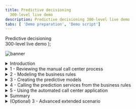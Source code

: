 ```yaml
---
title: Predictive decisioning
  300-level live demo
description: Predictive decisioning 300-level live demo
tabs: [ 'Demo preparation', 'Demo script']
---
```


  <span>
    Predictive decisioning <br/> 300-level live demo
  </span> );

![banner](./images/proactive-incident-resolution-300-script-github-banner.jpg)

<span id="top"></span>

<details>

<summary>Introduction</summary>

<br/>

Thank you for attending this Predictive Decisioning demonstration.<br/><br/>

Today I’ll show you how IBM Cloud Pak for Business Automation uses machine learning to enhance Retention offers. You will learn how to integrate Watson Studio Machine Learning with the Cloud Pak to create prediction services. These predictions are then used by automated decision services to target retention policies, lower customer retention costs, and eliminate many paper-based processes.<br/><br/>

We will see how business users can quickly get started creating and using predictions to improve their everyday processes. Data scientists will also learn ways to speed experimentation in AI development.<br/><br/>

Let’s get started!<br/><br/>

**[Go to top](#top)**

</details>

<details>

<summary>1 - Reviewing the manual call center process </summary>

<br/>

| **1.1** | **Show SkyTalk’s current manual process** |
| :--- | :--- |
| **Narration** | SkyTalk is a telecommunications provider losing many of its best customers to competitors. SkyTalk needs to reduce customer churn. Let’s review the set of written customer retention policy guidelines department management implemented. |
| **Action** &nbsp; 1.1.1** | Show SkyTalk’s **Retention offer document** opened during demo preparation. Discuss the problems caused by the current manual process. <br/><br/><img src="https://raw.githubusercontent.com/ibm-garage-tsa/platinum-demos/master/src/pages/300-business-automation-predictive-decisioning/images/image1.png" width="800" /> |
| **Narration** | Call-center agents were asked to understand various retention offers and pick the ‘best’ option to retain the client. There were several problems with this approach.  did not work well because of the variety of reasons. <br/><br/>Agent could not factor in unique customer circumstances, and thus offers were not tailored. SkyTalk’s retention policy guidelines were implemented inconsistently by call center agents. Agents also needed to make real-time decisions while on the phone with the customer, adding time pressure. <br/><br/>The results were skyrocketing customer retention costs, while attrition remained steady.<br/><br/>SkyTalk needed is a reliable way to find the lowest cost retention offers that customer at risk of leaving would accept. SkyTalk decided to invest in an automated predictive solution.<br/><br/>This new application will leverage decision automation and machine learning to provide agents customer-specific retention offers in real-time. Machine learning will be used to analyze a customer profile to guide the decision automation in the retention offer selection. Let’s start and see how to automate the retention offer determination using business rules. |

**[Go to top](#top)**

</details>

<details>

<summary>2 - Modeling the business rules </summary>

<br/>

| **2.1** | **Review the components of SkyTalk’s retention decisions** |
| :--- | :--- |
| **Narration** | A business analyst in the customer care division uses machine learning and decision automation technologies to configure the retention offer application. <br/><br/>The business analyst writes a set of business rules to generate retention offer recommendations. This set of rules is called a decision service and is shown on a decision model diagram. |
| **Action** &nbsp; 2.1.1 | Access the Business Automation Studio on the IBM Automation home page window opened during demo preparation. Then click **SkyTalk customer retention DS.**<br/><br/><img src="https://raw.githubusercontent.com/ibm-garage-tsa/platinum-demos/master/src/pages/300-business-automation-predictive-decisioning/images/image34.png" width="800" /> |
| **Action** &nbsp; 2.1.2 | Click **Open**.<br/><br/><img src="https://raw.githubusercontent.com/ibm-garage-tsa/platinum-demos/master/src/pages/300-business-automation-predictive-decisioning/images/image36.png" width="800" /> |
| **Action** &nbsp; 2.1.3 | Click **SkyTalk Initial retention DS**.<br/><br/>**Note:** DS stands for Decision Service.<br/><br/><img src="https://raw.githubusercontent.com/ibm-garage-tsa/platinum-demos/master/src/pages/300-business-automation-predictive-decisioning/images/image37.png" width="800" />  |
| **Action** &nbsp; 2.1.4 | Click **Retention offer**.<br/><br/><img src="https://raw.githubusercontent.com/ibm-garage-tsa/platinum-demos/master/src/pages/300-business-automation-predictive-decisioning/images/image38.png" width="800" /> |
| **Narration** | The business analyst creates an automated decision, called a decision service, using a hierarchical model of business rules. Each blue box represents a sub decision. The green shapes represent the input data. <br/><br/>The ‘Determine retention offer’ decision service requires two inputs: ‘Ranked retention offers’ and ‘Retention budget’ sub decisions that both use predictions.<br/><br/>The ‘Ranked retention offers’ sub decision establishes a list of eligible offers for individual customers and calculates the cost of retention.ns required by the ‘Retention budget’ sub decision. |
| **Action** &nbsp; 2.1.5 | Review the **Retention offer decision model** after it opens.<br/><br/><img src="https://raw.githubusercontent.com/ibm-garage-tsa/platinum-demos/master/src/pages/300-business-automation-predictive-decisioning/images/image73.png" width="800" /> |
| **Optional Action** &nbsp; 2.1.6 | Click the **Logical upgrade** box.<br/><br/><img src="https://raw.githubusercontent.com/ibm-garage-tsa/platinum-demos/master/src/pages/300-business-automation-predictive-decisioning/images/image200.png" width="800" /> |
| **Optional Action** &nbsp; 2.1.7 | Click the **Logic** tab.<br/><br/><img src="https://raw.githubusercontent.com/ibm-garage-tsa/platinum-demos/master/src/pages/300-business-automation-predictive-decisioning/images/image201.png" width="800" /> |
| **Optional Action** &nbsp; 2.1.8 | Click **upgrade table**.<br/><br/><img src="https://raw.githubusercontent.com/ibm-garage-tsa/platinum-demos/master/src/pages/300-business-automation-predictive-decisioning/images/image202.png" width="800" /> |
| **Optional Narration** | The logical upgrade policy has been expressed with a simple decision table. Each row corresponds to a specific policy condition. Moving the cursor on a row, the analyst can review the business rule in natural language. For example, the eligibility to upgrade from gold to premium is first, to be a gold member and to have a subscription usage greater than $160. |
| **Optional Action** &nbsp; 2.1.9 | Show the upgrade table decision table. Move the cursor over **row 3** to show the equivalent rule in natural language.<br/><br/><img src="https://raw.githubusercontent.com/ibm-garage-tsa/platinum-demos/master/src/pages/300-business-automation-predictive-decisioning/images/image204.png" width="800" /> |
| **Optional Action** &nbsp; 2.1.10 | Click **Back to diagram**.<br/><br/><img src="https://raw.githubusercontent.com/ibm-garage-tsa/platinum-demos/master/src/pages/300-business-automation-predictive-decisioning/images/image205.png" width="800" /> |
| **Optional Narration** | The ‘Retention budget’ sub decision calculates SkyTalk’s maximum cost that should be spent to keep the customer. The retention budget is calculated using predictions for a customer’s lifetime value and propensity to churn.<br/><br/> The ‘Ranked retention offers’ top-level decision cycles through the list of eligible offers and selects the least expensive one that does not exceed the calculated retention budget for the given customer.<br/><br/>Now the business analyst uses IBM Watson Studio to create the two predictions required by the ‘Retention budget’ sub decision. <br/><br/><img src="https://raw.githubusercontent.com/ibm-garage-tsa/platinum-demos/master/src/pages/300-business-automation-predictive-decisioning/images/image206.png" width="800" /> |

<br/>

**[Go to top](#top)**

</details>

<details>

<summary>3 - Creating the predictive models </summary>

<br/>

| **3.1** | **Show data sources used for prediction** |
| :--- | :--- |
| **Narration** | The business analyst started a project to create machine learning models and deploy them for use in SkyTalk’s execution environment. |
| **Action** &nbsp; 3.1.1 | Click **SkyTalk customer retention project** in the Watson Studio project window opened during demo preparation.<br/><br/><img src="https://raw.githubusercontent.com/ibm-garage-tsa/platinum-demos/master/src/pages/300-business-automation-predictive-decisioning/images/image2.png" width="800" /> |
| **Action** &nbsp; 3.1.2 | Click the **Assets** tab. |
| **Narration** | Five years of data from SkyTalk’s existing customer database has been loaded into IBM Watson Studio. The analyst uses this data to develop predictions for customer lifetime value and churn.<br/><br/><img src="https://raw.githubusercontent.com/ibm-garage-tsa/platinum-demos/master/src/pages/300-business-automation-predictive-decisioning/images/image4.png" width="800" /> |
| **Action** &nbsp; 3.1.3 | Open the **SkyTalk customer loyalty data.csv** file. <br/><br/><img src="https://raw.githubusercontent.com/ibm-garage-tsa/platinum-demos/master/src/pages/300-business-automation-predictive-decisioning/images/image129.png" width="500" /> |
| **Narration** | The business analyst reviews the historical data file uploaded in IBM Watson Studio to make sure it contains the data required to predict customer churn.<br/><br/>The T (true) in the CHURN column indicates that a customer closed their SkyTalk account. The F (false) indicates they are still SkyTalk customers.<br/><br/>Watson Studio automatically generates prediction models that estimate the significance of the other parameters in predicting whether customers may churn. Generating the models is referred to as an “experiment.” |
| **Action** &nbsp; 3.1.4 | Review the displayed **SkyTalk customerloyaltydata.csv** file.<br/><br/><img src="https://raw.githubusercontent.com/ibm-garage-tsa/platinum-demos/master/src/pages/300-business-automation-predictive-decisioning/images/image5.png" width="800" /> |
| **Action** &nbsp; 3.1.5 | Click **SkyTalk customer retention** in the breadcrumb navigation bar.<br/><br/><img src="https://raw.githubusercontent.com/ibm-garage-tsa/platinum-demos/master/src/pages/300-business-automation-predictive-decisioning/images/image90.png" width="800" /> |
| **Narration** | The business analyst creates a churn prediction experiment using the data previously uploaded. A lifetime value prediction experiment is also created. The analyst selects the parameter to predict and runs the experiment.<br/><br/>**Note**: To show how the experiments are created, see the optional “Advanced Scenario extension” at the end of this script. |
| **Action** &nbsp; 3.1.6 | Click **SkyTalk Churn Prediction** in the AutoAI experiments section.<br/><br/><img src="https://raw.githubusercontent.com/ibm-garage-tsa/platinum-demos/master/src/pages/300-business-automation-predictive-decisioning/images/image91.png" width="800" /> |

| **3.2** | **Choose the best predictive model** |
| :--- | :--- |
| **Narration** | The analyst is automatically provided multiple candidate models, referred to as “pipelines.” On the ‘Pipeline Comparison’ chart the business analyst examines how each pipeline ranks by various model quality criteria.<br/><br/>For example, Pipeline 7 is the best model as determined by the ‘Area under the ROC’.  Area under the ROC (receiver operating characteristic) measures the pipeline’s accuracy in differentiating useful data from noise during prediction. |
| **Action** &nbsp; 3.2.1 | Click **Pipeline Comparison** (1) and move the cursor over the top curve in the **Area under ROC** column (2) to display the black details box. <br/><br/><img src="https://raw.githubusercontent.com/ibm-garage-tsa/platinum-demos/master/src/pages/300-business-automation-predictive-decisioning/images/image19.png" width="800" />
| **Narration** | Clicking on a Pipeline provides additional details. |
| **Action** &nbsp; 3.2.2 | Scroll down and click **Pipeline 7** in the Pipeline leaderboard.<br/><br/><img src="https://raw.githubusercontent.com/ibm-garage-tsa/platinum-demos/master/src/pages/300-business-automation-predictive-decisioning/images/image110.png" width="800" />
| **Action** &nbsp; 3.2.3 | Click the **Model evaluation** tab.<br/><br/><img src="https://raw.githubusercontent.com/ibm-garage-tsa/platinum-demos/master/src/pages/300-business-automation-predictive-decisioning/images/image111.png" width="800" /> |
| **Narration** | The ‘Model evaluation’ tab shows detailed results from using the pipeline to test sample data. Out of 111 tests, Pipeline 7 predicted only 4 false positives and 6 false negatives. This translates a to a prediction accuracy of 91%.<br/><br/>The “Confusion matrix” shows a more granular view of the test results. |
| **Action** &nbsp; 3.2.4 | Click the **Confusion matrix** tab.<br/><br/><img src="https://raw.githubusercontent.com/ibm-garage-tsa/platinum-demos/master/src/pages/300-business-automation-predictive-decisioning/images/image112.png" width="800" /> |
| **Narration** | The analyst compares Pipelines 1 & 7 to understand why Pipeline 1 is rated the best overall. |
| **Action** &nbsp; 3.2.5 | Click the **Pipeline details** drop-down list (1) and select **Pipeline 1** (2). <br/><br/><img src="https://raw.githubusercontent.com/ibm-garage-tsa/platinum-demos/master/src/pages/300-business-automation-predictive-decisioning/images/image113.png" width="500" /> |
| **Action** &nbsp; 3.2.6 | Click the **Confusion matrix** tab.<br/><br/><img src="https://raw.githubusercontent.com/ibm-garage-tsa/platinum-demos/master/src/pages/300-business-automation-predictive-decisioning/images/image114.png" width="500" /> |
| **Action** &nbsp; 3.2.7 | Review the **Confusion matrix**. Highlight that the overall correct percentage is higher using Pipeline 1.<br/><br/><img src="https://raw.githubusercontent.com/ibm-garage-tsa/platinum-demos/master/src/pages/300-business-automation-predictive-decisioning/images/image115.png" width="500" /> |
| **Narration** | Pipeline 1 has a higher correct prediction percentage when all input variables are considered. After reviewing the results, the analyst selects Pipeline 1 for deployment in SkyTalk’s production environment. |
| **Action** &nbsp; 3.2.8 | Click the x on the upper right-hand side to close the **Pipeline details** view.<br/><br/><img src="https://raw.githubusercontent.com/ibm-garage-tsa/platinum-demos/master/src/pages/300-business-automation-predictive-decisioning/images/image137.png" width="800" /> |
| **Action** &nbsp; 3.2.9 | Click **Save as** in the right-hand side of the Pipeline 1 row.<br/><br/><img src="https://raw.githubusercontent.com/ibm-garage-tsa/platinum-demos/master/src/pages/300-business-automation-predictive-decisioning/images/image116.png" width="800" /> |
| **Action** &nbsp; 3.2.10 | Select **Model** (1) and then click **Create** (2).<br/><br/><img src="https://raw.githubusercontent.com/ibm-garage-tsa/platinum-demos/master/src/pages/300-business-automation-predictive-decisioning/images/image26.png" width="800" /> |
| **Action** &nbsp; 3.2.11 | Click **SkyTalk customer retention** project in the breadcrumb navigation bar.<br/><br/><img src="https://raw.githubusercontent.com/ibm-garage-tsa/platinum-demos/master/src/pages/300-business-automation-predictive-decisioning/images/image117.png" width="500" /> |

| **3.3** | **Expose the model for production use** |
| :--- | :--- |
| **Narration** | Promoting a pipeline makes it available for use in SkyTalk’s production space. Pipeline 1 is ready to be promoted. The ‘Retention budget’ decision can now use the churn prediction service. |
| **Action** &nbsp; 3.3.1 | Scroll down and show the two machine learning models.<br/><br/><img src="https://raw.githubusercontent.com/ibm-garage-tsa/platinum-demos/master/src/pages/300-business-automation-predictive-decisioning/images/image92.png" width="800" /> |
| **Action** &nbsp;  3.3.2 | Display the menu on the right-hand side of the model row and click **Promote**.<br/><br/><img src="https://raw.githubusercontent.com/ibm-garage-tsa/platinum-demos/master/src/pages/300-business-automation-predictive-decisioning/images/image93.png" width="800" /> |
| **Narration** | In practice, the analyst would promote the churn model to the deployment environment here. For our demo it has already been promoted. |
| **Action** &nbsp; 3.3.3 | Show the **Skytap production space** (1) option. Click **Cancel** (2) to avoid promoting the model.<br/><br/><img src="https://raw.githubusercontent.com/ibm-garage-tsa/platinum-demos/master/src/pages/300-business-automation-predictive-decisioning/images/image118.png" width="800" /> |
| **Narration** | The two prediction services are now ready for deployment. |
| **Action** &nbsp; 3.3.4 | Click the **IBM Watson Studio menu** (1) and then click the **SkyTalk production space** (2). <br/><br/><img src="https://raw.githubusercontent.com/ibm-garage-tsa/platinum-demos/master/src/pages/300-business-automation-predictive-decisioning/images/image94.png" width="800" /> |
| **Action** &nbsp; 3.3.5 | Click the **Deployments** tab. <br/><br/><img src="https://raw.githubusercontent.com/ibm-garage-tsa/platinum-demos/master/src/pages/300-business-automation-predictive-decisioning/images/image31.png" width="800" /> |
| **Narration** | The two services have been deployed. The service endpoint URL is required to configure a machine learning provider later in the demo. The business analyst accesses and copies the first part of it.<br/><br/>The machine learning provider allows the ‘Retention offer’ decision service in the Cloud Pak to access the newly created pipelines when requiring the prediction results.<br/><br/> |
| **Action** &nbsp; 3.3.6 | Click the **churn** service. <br/><br/><img src="https://raw.githubusercontent.com/ibm-garage-tsa/platinum-demos/master/src/pages/300-business-automation-predictive-decisioning/images/image31.png" width="800" /> |
| **Action** &nbsp; 3.3.7 | Highlight the first portion of the **endpoint URL** for use later in the demo. Only highlight from the beginning through ‘v4’, as shown in the image.<br/><br/><img src="https://raw.githubusercontent.com/ibm-garage-tsa/platinum-demos/master/src/pages/300-business-automation-predictive-decisioning/images/image32.png" width="800" /> |
| **Narration** | The deployment space identifier is also required to configure the machine learning provider in the Cloud Pak. |
| **Action** &nbsp; 3.3.8 | Click the **SkyTalk production space** using the breadcrumb navigation bar.<br/><br/><img src="https://raw.githubusercontent.com/ibm-garage-tsa/platinum-demos/master/src/pages/300-business-automation-predictive-decisioning/images/image119.png" width="500" /> |
| **Action** &nbsp; 3.3.9 | Click the **Manage** (1) tab and show the **Space GUID** (2) for use later in the demo. <br/><br/><img src="https://raw.githubusercontent.com/ibm-garage-tsa/platinum-demos/master/src/pages/300-business-automation-predictive-decisioning/images/image120.png" width="800" /> |

**[Go to top](#top)**

</details>

<details>

<summary>4 - Calling the prediction services from the business rules </summary>

<br/>

| **4.1** | **Configure customer retention decision service to use the new predictive services** |
| :--- | :--- |
| **Narration** | The ‘Retention budget decision’ uses the newly created churn and lifetime value predictive services to predict information in real-time. The decision service uses a machine learning provider to establishe a gateway to the predictive services.<br/><br/>The business analyst needs to set up a machine learning provider for the decision service in the Cloud Pak to utilize. |
| **Action** &nbsp; 4.1.1 | Return to the **SkyTalk customer retention DS** using the breadcrumb navigation menu.<br/><br/><img src="https://raw.githubusercontent.com/ibm-garage-tsa/platinum-demos/master/src/pages/300-business-automation-predictive-decisioning/images/image122.png" width="800" /> |
| **Action** &nbsp; 4.1.2 | Open the **Settings** menu. <br/><br/><img src="https://raw.githubusercontent.com/ibm-garage-tsa/platinum-demos/master/src/pages/300-business-automation-predictive-decisioning/images/image121.png" width="500" /> |
| **Action** &nbsp; 4.1.3 | Click the **Machine learning providers** tab.<br/><br/><img src="https://raw.githubusercontent.com/ibm-garage-tsa/platinum-demos/master/src/pages/300-business-automation-predictive-decisioning/images/image123.png" width="500" /> |
| **Action** &nbsp; 4.1.4 | Click **Edit** on the right-hand side of the **SkyTalk ML Provider** box.<br/><br/><img src="https://raw.githubusercontent.com/ibm-garage-tsa/platinum-demos/master/src/pages/300-business-automation-predictive-decisioning/images/image124.png" width="800" /> |
| **Action** &nbsp; 4.1.5 | Input the **API key** (1) obtained during demo preparation, the **Space ID** (2), and the **Endpoint URL** (3). Click **Save** (4).<br/><br/>**Note:** the Space GUID saved earlier in the demo is called the Space ID on this in interface.<br/><br/><img src="https://raw.githubusercontent.com/ibm-garage-tsa/platinum-demos/master/src/pages/300-business-automation-predictive-decisioning/images/image44.png" width="500" /> |
| **Narration** | Add the new corresponding predictive services to the customer lifetime value and customer churn decision services. These are the two sub decision services required for the ‘Retention budget’ decision service. To do this the analyst sets up prediction models in the Cloud Pak. |
| **Action** &nbsp; 4.1.6 | Click **Cancel** and explain that the provider was already set. <br/><br/><img src="https://raw.githubusercontent.com/ibm-garage-tsa/platinum-demos/master/src/pages/300-business-automation-predictive-decisioning/images/image138.png" width="500" /> |
| **Action** 4.1.7 | Return to the **SkyTalk customer retention DS** using the breadcrumb navigation. <br/><br/><img src="https://raw.githubusercontent.com/ibm-garage-tsa/platinum-demos/master/src/pages/300-business-automation-predictive-decisioning/images/image125.png" width="500" /> |
| **Action** &nbsp; 4.1.8 | Click the **SkyTalk initial retention DS** tile.<br/><br/><img src="https://raw.githubusercontent.com/ibm-garage-tsa/platinum-demos/master/src/pages/300-business-automation-predictive-decisioning/images/image126.png" width="800" /> |
| **Action** &nbsp; 4.1.9 | Click **Create**.<br/><br/><img src="https://raw.githubusercontent.com/ibm-garage-tsa/platinum-demos/master/src/pages/300-business-automation-predictive-decisioning/images/image46.png" width="500" /> |
| **Narration** | The business analyst now creates the first predictive model to provide the customer churn prediction. |
| **Action** &nbsp; 4.1.9 | Select **Predictive model** (1) and name it **Customer_Churn** (2). Then click **Create** (3).<br/><br/><img src="https://raw.githubusercontent.com/ibm-garage-tsa/platinum-demos/master/src/pages/300-business-automation-predictive-decisioning/images/image47.png" width="800" /> |

| **4.2** | **Connect the predictive models to the deployed predictive services** |
| :--- | :--- |
| **Narration** | A predictive model template is automatically created. This model needs to be connected to the churn machine learning service deployed previously in Watson Studio. |
| **Action** &nbsp; 4.2.1 | Click **Connect**.<br/><br/><img src="https://raw.githubusercontent.com/ibm-garage-tsa/platinum-demos/master/src/pages/300-business-automation-predictive-decisioning/images/image49.png" width="800" /> |
| **Action** &nbsp; 4.2.2 | The analyst selects the **SkyTalk ML provider** created previously in the demo.<br/><br/><img src="https://raw.githubusercontent.com/ibm-garage-tsa/platinum-demos/master/src/pages/300-business-automation-predictive-decisioning/images/image106.png" width="800" /> |
| **Narration** | The machine learning provider establishes the link between the decision services and the machine learning environment. |
| **Action** &nbsp; 4.2.3 | Expand the S**kyTalk churn prediction – P1 LGBM Classifier** (1) machine learning model. Then select the **churn** (2) deployment name. The prediction is now connected to the customer lifetime value.<br/><br/><img src="https://raw.githubusercontent.com/ibm-garage-tsa/platinum-demos/master/src/pages/300-business-automation-predictive-decisioning/images/image107.png" width="800" /> |
| **Narration** | The prediction service is now accessible. The Cloud Pak uses a preconfigured wizard to complete the connection. |
| **Action** &nbsp; 4.2.4 | Click **Next**. <br/><br/><img src="https://raw.githubusercontent.com/ibm-garage-tsa/platinum-demos/master/src/pages/300-business-automation-predictive-decisioning/images/image133.png" width="500" /> |
| **Action** &nbsp; 4.2.5 | Click **Next**.<br/><br/><img src="https://raw.githubusercontent.com/ibm-garage-tsa/platinum-demos/master/src/pages/300-business-automation-predictive-decisioning/images/image52.png" width="800" /> |
| **Narration** | The input data structure is automatically created utilizing the machine learning service description. |
| ***Action** &nbsp; 4.2.6 | Click **Run**.<br/><br/><img src="https://raw.githubusercontent.com/ibm-garage-tsa/platinum-demos/master/src/pages/300-business-automation-predictive-decisioning/images/image53.png" width="800" /> |
| **Narration** | The business analyst tests the connection to ensure the prediction service is responding as expected. |
| **Action** &nbsp; 4.2.7 | Click **Next**.<br/><br/><img src="https://raw.githubusercontent.com/ibm-garage-tsa/platinum-demos/master/src/pages/300-business-automation-predictive-decisioning/images/image54.png" width="800" /> |
| **Narration** | The churn prediction service returns a true or false prediction and a decision accuracy evaluation. The data analyst is guided by the wizard to automatically configure the model to get the prediction results in the format required by the decision service.<br/><br/>To illustrate this, let’s initiate the ‘churn’ prediction service to display its output data structure. |
| **Action** &nbsp; 4.2.8 | Click Generate from test output.<br/><br/><img src="https://raw.githubusercontent.com/ibm-garage-tsa/platinum-demos/master/src/pages/300-business-automation-predictive-decisioning/images/image55.png" width="800" /> |
| **Narration** | In this test the prediction is False as displayed in the left-hand side “Payload” view (2), meaning the customer is predicted to stay with SkyTalk, and there is a 58.4% chance that the prediction is correct. The prediction and the probability are now ready for use in the ‘Retention offer’ decision service. |
| **Action** &nbsp; 4.2.9 | Click **OK** (1). **Box (2)** highlights the “F” results in the payload.<br/><br/><img src="https://raw.githubusercontent.com/ibm-garage-tsa/platinum-demos/master/src/pages/300-business-automation-predictive-decisioning/images/image56.png" width="500" /> |
| **Narration** | Let’s apply apply to the ‘Retention budget’ decision service. |
| **Action** &nbsp; 4.2.10 | Click **Apply** to apply to the ‘Retention budget’ decision service.<br/><br/><img src="https://raw.githubusercontent.com/ibm-garage-tsa/platinum-demos/master/src/pages/300-business-automation-predictive-decisioning/images/image109.png" width="500" /> |
| **Narration** | Now let’s return to the **SkyTalk initial retention DS** using the breadcrumb navigation. |
| **Action** &nbsp; 4.2.11 | Click on **SkyTalk initial retention DS** using the breadcrumb navigation menu.<br/><br/><img src="https://raw.githubusercontent.com/ibm-garage-tsa/platinum-demos/master/src/pages/300-business-automation-predictive-decisioning/images/image132.png" width="500" /><br/><br/><img src="https://raw.githubusercontent.com/ibm-garage-tsa/platinum-demos/master/src/pages/300-business-automation-predictive-decisioning/images/image141.png" width="500" /> |

| **4.3** | **Assign the predictive model to the ‘Retention budget’ decision service** |
| :--- | :--- |
| **Narration** | The churn predictive service is ready to be used in the ‘Retention offer’ decision service. |
| **Action** &nbsp; 4.3.1 | Click **Retention offer**.<br/><br/><img src="https://raw.githubusercontent.com/ibm-garage-tsa/platinum-demos/master/src/pages/300-business-automation-predictive-decisioning/images/image96bis.png" width="800" /> |
| **Narration** | The analyst can now add the churn prediction to the ‘Retention offer’ decision. |
| **Action** &nbsp; 4.3.2 | Hover the mouse over the **Retention budget** decision box on the screen.<br/><br/><img src="https://raw.githubusercontent.com/ibm-garage-tsa/platinum-demos/master/src/pages/300-business-automation-predictive-decisioning/images/image97.png" width="800" /> |
| **Action** &nbsp; 4.3.3 | A black choice box appears over the ‘Retention budget’ decision. Click the **purple box** to **Add prediction**.<br/><br/><img src="https://raw.githubusercontent.com/ibm-garage-tsa/platinum-demos/master/src/pages/300-business-automation-predictive-decisioning/images/image98.png" width="800" /><br/><br/><img src="https://raw.githubusercontent.com/ibm-garage-tsa/platinum-demos/master/src/pages/300-business-automation-predictive-decisioning/images/image99.png" width="800" /> |
| **Narration** | The analyst assigns the churn predictive model to the newly created prediction. |
| **Action** &nbsp; 4.3.4 | Select the **Prediction 8** (1) node and select the **Customer churn** (2) predictive model.<br/><br/><img src="https://raw.githubusercontent.com/ibm-garage-tsa/platinum-demos/master/src/pages/300-business-automation-predictive-decisioning/images/image130.png" width="800" /> |
| **Action** &nbsp; 4.3.5 | Review The ‘SkyTalk initial retention DS’ decision model that opens.<br/><br/><img src="https://raw.githubusercontent.com/ibm-garage-tsa/platinum-demos/master/src/pages/300-business-automation-predictive-decisioning/images/image131.png" width="800" /> |
| **Narration** | Using the same process, the analyst creates a second prediction for the Customer Lifetime value. The analyst then creates some data validation and data mapping rules before working on the one that will estimate the retention budget.<br/><br/>Let's assume this is complete and move ahead in time a see this business logic in the finalized decision service. <br/><br/>**Note for expert ODM users**: If you want to go deeper in a technical integration explanation, you can show the **“get prediction”** rule in the **output mapping** box of the **Customer churn** ML Model and explain how we are computing the churn prediction from the prediction and probability results returned by the ML service. <br/><br/><img src="https://raw.githubusercontent.com/ibm-garage-tsa/platinum-demos/master/src/pages/300-business-automation-predictive-decisioning/images/image207.png" width="800" /> br/><img src="https://raw.githubusercontent.com/ibm-garage-tsa/platinum-demos/master/src/pages/300-business-automation-predictive-decisioning/images/image208.png" width="800" /> |
| **Action** &nbsp; 4.3.6 | Return to **SkyTalk customer retention DS** using the breadcrumb navigation menu.<br/><br/><img src="https://raw.githubusercontent.com/ibm-garage-tsa/platinum-demos/master/src/pages/300-business-automation-predictive-decisioning/images/image142.png" width="800" /> |
| **Action** &nbsp; 4.3.7 | Click SkyTalk retention DS.<br/><br/>**Note:** Don't use the ‘SkyTalk initial retention DS’ anymore in the scenario.<br/><br/><img src="https://raw.githubusercontent.com/ibm-garage-tsa/platinum-demos/master/src/pages/300-business-automation-predictive-decisioning/images/image84.png" width="800" /> |
| **Action** &nbsp; 4.3.8 | Click **Retention offer**.<br/><br/><img src="https://raw.githubusercontent.com/ibm-garage-tsa/platinum-demos/master/src/pages/300-business-automation-predictive-decisioning/images/image64.png" width="800" /> |
| **Narration** | The two predictions have been integrated into the ‘Retention offer’ decision. The analyst reviews and tests the ‘Retention budget’ rules that use these predictions. |
| **Action** &nbsp; 4.3.9 | Click the **Retention budget** (1) box and then select the **Logic** (2) tab.<br/><br/><img src="https://raw.githubusercontent.com/ibm-garage-tsa/platinum-demos/master/src/pages/300-business-automation-predictive-decisioning/images/image65.png" width="800" /><br/><br/><img src="https://raw.githubusercontent.com/ibm-garage-tsa/platinum-demos/master/src/pages/300-business-automation-predictive-decisioning/images/image66.png" width="800" /> |
| **Narration** | The business analyst created three business rules to test the decision service prior putting into SkyTalk’s production environment. The rules are displayed in the ‘Rules are applied in sequence’ dropdown menu.<br/><br/>The ‘Size importance’ rule computes a retention budget. The calculated retention budget is then adjusted by the ‘adjust with cost base’ rule.<br/><br/>The ‘output-default-setting’ rule returns a neutral prediction value if the machine learning service fails to respond. |
| **Action** &nbsp; 4.3.10 | Click **size importance** to review the retention budget rule.<br/><br/><img src="https://raw.githubusercontent.com/ibm-garage-tsa/platinum-demos/master/src/pages/300-business-automation-predictive-decisioning/images/image143.png" width="800" /> |
| **Narration** | ‘CustomerLifetimeValue’ and ‘Churn’ are evaluated at execution, calling the predictive services with the expected input data. |
| **Action** &nbsp; 4.3.11 | Review the **size importance** business rule.<br/><br/><img src="https://raw.githubusercontent.com/ibm-garage-tsa/platinum-demos/master/src/pages/300-business-automation-predictive-decisioning/images/image101.png" width="800" /> |
| **Action** &nbsp; 4.3.12 | **Scroll down** in the business rule to show more detail.<br/><br/><img src="https://raw.githubusercontent.com/ibm-garage-tsa/platinum-demos/master/src/pages/300-business-automation-predictive-decisioning/images/image102.png" width="500" /> |

| **4.4** | **Test the customer retention decision model** |
| :--- | :--- |
| **Narration** | The business analyst validates the ‘Retention budget’ decision calculation and retention offers recommended by the ‘Retention offer’ decision service in test mode. |
| **Action** &nbsp; 4.4.1 | Click the **“Run (3)”** tab (1) and select a **Test data** (2) from the list on the left-hand side.<br/><br/>**Note**: Do not click “Run” in the bottom right hand corner of the screenshot.<br/><br/><img src="https://raw.githubusercontent.com/ibm-garage-tsa/platinum-demos/master/src/pages/300-business-automation-predictive-decisioning/images/image103.png" width="500" /> |
| **Narration** | Decision outcomes are evaluated using pre-defined sample data test. Three pre-defined profiles corresponding to three customers are used for simulation. The ‘Low-value profile’ represents a customer with a very low churn risk. The expected recommendation is returned. SkyTalk sends a satisfaction survey and spends no retention budget for such customers. |
| **Action** &nbsp; 4.4.2 | Select the **Low value profile** from the drop-down list in the left-hand side.<br/><br/><img src="https://raw.githubusercontent.com/ibm-garage-tsa/platinum-demos/master/src/pages/300-business-automation-predictive-decisioning/images/image104.png" width="800" /> |
| **Action** &nbsp; 4.4.3 | Click **Run** (1). Click **Show more* (2) after the result is displayed.<br/><br/><img src="https://raw.githubusercontent.com/ibm-garage-tsa/platinum-demos/master/src/pages/300-business-automation-predictive-decisioning/images/image70.png" width="800" /> |
| **Narration** | The medium profile test also returns the expected result. The churn risk is high, so a retention offer is made. The selected retention offer has a low cost since the predicted lifetime value is low. | **Narration** |
| **Action** &nbsp; 4.4.4 | Select the **Medium value profile** (1) from the drop-down menu on the left-hand side. Then select ** Run** (2).<br/><br/><img src="https://raw.githubusercontent.com/ibm-garage-tsa/platinum-demos/master/src/pages/300-business-automation-predictive-decisioning/images/image71.png" width="800" /> |
| **Narration** | The last test is a customer with a high predicted lifetime value and a high churn risk. The decision service correctly recommends SkyTalk’s highest retention offer: an upgrade and an additional discount. The ‘Retention offer’ decision is working as expected. |
| **Action** &nbsp; 4.4.5 | Select the **High value profile** (1) and then on click **Run** (2).<br/><br/><img src="https://raw.githubusercontent.com/ibm-garage-tsa/platinum-demos/master/src/pages/300-business-automation-predictive-decisioning/images/image85.png" width="800" /> |
| **Narration** | The ‘Retention offer’ decision service must now be versioned and deployed to the IBM Cloud to provide offer recommendations in SkyTalk’s call center application. Let’s now see how this works in the new SkyTalk Call Center application. |

**[Go to top](#top)**

</details>

<details>

<summary>5 - Using the automated call center application</summary>

<br/>

| **5.1** | **SGenerate a real-time retention offer that best allocates SkyTalk’s retention budget** |
| :--- | :--- |
| **Narration** | We’ve seen how SkyTalk used the Cloud Pak to develop an automated call center application that provides agents customer-specific retention offers in real-time.<br/><br/> Let’s look at a how an agent handles a call from a dissatisfied customer using the new retention offer process. |
| **Action** &nbsp; 5.1.1 | Show the **SkyTalk – Call Center** application preview window opened during demo preparation.<br/><br/>**Note**: Don’t show that this application in just a preview from Application Designer since it is not in the scope of this demonstration to explain App Designer. |
| **Action** &nbsp; 5.1.2 | Enter “Peter Carter” in the **Search Customer** field (1) and click **Search** (2).<br/><br/><img src="https://raw.githubusercontent.com/ibm-garage-tsa/platinum-demos/master/src/pages/300-business-automation-predictive-decisioning/images/image17.png" width="800" /> <br/><br/>**Note**: for the customer names to search for, Click the (?) next to the “search customer” label. |
| **Narration** | Immediately a customer-specific retention offer is generated. The agent can suggest this offer to the customer in real-time. This saves time, better allocate the retention budget, and helps keep SkyTalk’s best customers with the company. |
| **Action** &nbsp; 5.1.3 | Click the **Get offer** (1). Show that the offer automatically displays in the **application window** (2).<br/><br/><img src="https://raw.githubusercontent.com/ibm-garage-tsa/platinum-demos/master/src/pages/300-business-automation-predictive-decisioning/images/image18.png" width="800" /> |

**[Go to top](#top)**

</details>

<details>

<summary>Summary</summary>

<br/>
Incorporating machine learning algorithms enhances even already automated operations.<br/><br/>

Users can build complex rulesets with many variables that precisely predict target customers. There narrow the range of costs that a business can forecast to keep a desired level of attrition. Productivity and compliance are increased thanks to automation, costs are better allocated, and customer satisfaction can be increased.<br/><br/>

Thank you for attending today’s presentation.<br/><br/>

**Note: At the end of the demonstration**<br/><br/>

To be able to follow the same scenario in your next demo, it is important to restore the demo to its initial state:<br/><br/>

1.	Un-deploy your ML service in your Watson Studio deployment environment to not be charged any more.<br/>

2.	Return in the SkyTalk initial retention DS and remove:<br/>
- The Customer Churn predictive model<br/>
- The Customer Lifetime Value predictive model<br/>
- The 2 predictions nodes in the "Retention Offer" decision model<br/>

3.	Remove the churn experiment in Watson Studio you have created if you have performed the experiment creation phase.

<br/>

**[Go to top](#top)**

</details>

<details>

<summary>(Optional) 3 - Advanced extended scenario</summary>

<br/>

| **3.1** | **Creating a predictive model from a data file** |
| :--- | :--- |
| **Note** | Depending on your demo objectives, you can just show the end resulting churn prediction and move on (3.1.6). This section shows how the business analyst creates a Watson ML Machine learning service. This is good material if you have the time and/or the audience is technical. It will take around 2-3 minutes to create the 8 pipelines for each prediction models. |
| **Narration** | The business analyst starts an AutoAI experiment in Watson Studio to create a new Churn prediction, referred to as a pipeline. The AutoAI tool in Watson Studio automatically analyzes real data and generates candidate model pipelines, ranking them according to the project’s objective.<br/><br/>The experiment can then train, improve, and test the candidate pipelines on real data subsets. |
| **Action** &nbsp; 3.1.5 | Click **New AutoAI experiment**.<br/><br/><img src="https://raw.githubusercontent.com/ibm-garage-tsa/platinum-demos/master/src/pages/300-business-automation-predictive-decisioning/images/image3.png" width="800" /> |
| **Action** &nbsp; 3.1.6 | **Name** the experiment "Churn prediction 2” (1) and click **Create** (2).<br/><br/><img src="https://raw.githubusercontent.com/ibm-garage-tsa/platinum-demos/master/src/pages/300-business-automation-predictive-decisioning/images/image8.png" width="800" /> |
| **Narration** | Now the analyst selects the customer loyalty data file and specifies the goal, predicting the likelihood a given customer is going to leave SkyTalk. |
| **Action** &nbsp; 3.1.7 | Click **Select from project**.<br/><br/><img src="https://raw.githubusercontent.com/ibm-garage-tsa/platinum-demos/master/src/pages/300-business-automation-predictive-decisioning/images/image136.png" width="800" /> |
| **Action** &nbsp; 3.1.8 | Select the Click “**Data asset**”(1) and then select **SkyTalk customer loyalty data.xsv** file (2). <br/><br/><img src="https://raw.githubusercontent.com/ibm-garage-tsa/platinum-demos/master/src/pages/300-business-automation-predictive-decisioning/images/image9.png" width="800" /> |
| **Narration** | During the experiment the model automatically selects and tests various algorithms. The experiment produces a set of pipelines the business analyst reviews. Then the algorithm that best fits the project’s prediction quality criteria is selected. |
| **Action** &nbsp; 3.1.9 | Click **Select asset** (1) and select the **CHURN** (2) column as the attribute to predict.<br/><br/><img src="https://raw.githubusercontent.com/ibm-garage-tsa/platinum-demos/master/src/pages/300-business-automation-predictive-decisioning/images/image10.png" width="800" /> |
| **Action** &nbsp; 3.1.10 | Click **Run experiment**.<br/><br/>**Note:** Make sure to wait until the computation is done.<br/><br/><img src="https://raw.githubusercontent.com/ibm-garage-tsa/platinum-demos/master/src/pages/300-business-automation-predictive-decisioning/images/image89.png" width="800" /> |
| **Narration** | Watson studio automatically suggests eight different models for the business analyst to choose from to create his prediction model.<br/><br/>**NOTE**: After two minutes your eight pipelines should be ready to explore. |
| **Action** &nbsp; 3.1.11 | Return to step **3.1.7** in the main scenario script. |

<br/>

**[Go to top](#top)**

</details>
